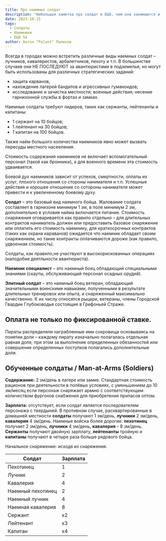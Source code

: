 ```yaml
---
title: Про наемных солдат
description: "Небольшая заметка про солдат в D&D, чем они занимаются и чем не занимаются #soldiers #dnd5e #dnd #hirelings #mercenaries"
date: 2023-10-15
tags:
  - Солдаты
  - Наемники
  - D&D 5e
author: Антон "Palant" Палихов
---
```



Всегда в городах можно встретить различные виды наемных солдат – лучников, кавалеристов, арбалетчиков, пехоту и т.п. В большинстве случаев они НЕ ПОСЛЕДУЮТ за авантюристами в подземелья, но могут быть использованы для различных стратегических заданий:
- защита карванов,
- нахождение лагерей бандитов и агрессивных гуманоидов;
- исследование и зачистка местности;
военные действия;
несение гарнизонной службы в фортах и замках.

Наемные солдаты требуют лидеров, таких как сержанты, лейтенанты и капитаны:
- 1 сержант на 10 бойцов;
- 1 лейтенант на 30 бойцов;
- 1 капитан на 100 бойцов.

Также найм большого количества наемников явно может вызвать пересуды местного насееления.

Стоимость содержания наемников не включает вспомогательный персонал (такой как бронники), а для военного времени эта стоимость удваивается.

Боевой дух наемников зависит от успехов, смертности, оплаты их услуг, плохого отношения со стороны нанимателя и т.п. Успешные действия и хорошее отношение со сотороны нанимателя может привести и к увеличенному боевому духу.

**Солдат** – это базовый вид наемного бойца. Жалование солдата составляет в гарнизоне минимум 1 зм, в поле минимум 2 зм, дополнительно в условия найма включается питание. Стоимость снаряжения оговаривается как правило отдельно – для длительных контрактов наниматель должен или предоставить базовое снаряжение или оплатить его стоимость наемнику, для краткосрочных контрактов (таких как охрана караванов) ожидается что наемник обладает своим снаряжением, но такие контракты оплачиваются дороже (как правило, удвоенная стоимость).

Солдаты, как правило,не участвуют в высокорискованных операциях (наподобие деятльности авантюриста).

**Наемник специалист** – это наемный боец обладающий специальными знаниями (скауты, обслуживающий персонал осадных орудий).

**Элитный солдат** – это наемный боец ветеран, обладающий значительными воинскими навыками, полученными в результате длительных тренировок или опыта, и снаряженный максимально качественно. К их числу относятся рыцари, ветераны, члены Городской Гвардии Глубоководья состоящие в Грифоньей Страже.

## Оплата не только по фиксированной ставке.

Пираты распределяли награбленные ими сокровища основываясь на понятии доли – каждому пирату изначально полагалась отдельная равная доля, при этом за выполнение определенных обязанностей или совершение определенных поступков полагались дополнительные доли.

 

## Обученные солдаты / Man-at-Arms (Soldiers)

**Содержание:** 2 зм/день в лагере или замке. Стандартная стоимость рационов при деятельности в полёвых условиях, с уменьшением до 10 зм/месяц если персонаж снаряжает армию с соответствующим количеством фургонов снабжения для приобретения припасов оптом.

**Зарплата:** отсутствует, если солдат является последователем персонажа с твердыней. В противном случае, расквартированные в домашней местности **солдаты** получают 1 зм/день, **лучники** 2 зм/день, **кавалерия** 4 зм/день. Наемные войска более дорогие: **пехотинец** получает 2 зм/день, **лучники** 4 зм/день, **кавалерия** – 8 зм/день. **Сержанты** получают двойную зарплату, **лейтенанты** тройную и **капитаны** получают в четыре раза больше рядового бойца.

Начальное снаряжение: исходя из снаряжения.

 | Солдат            | Зарплата |
|-------------------|----------|
| Пехотинец         | 1        |
| Лучник            | 2        |
| Кавалерия         | 4        |
| Наемный пехотинец | 2        |
| Наемный лучник    | 4        |
| Наемная кавалерия | 8        |
| Сержант           | х2       |
| Лейтенант         | х3       |
| Капитан           | х4       |